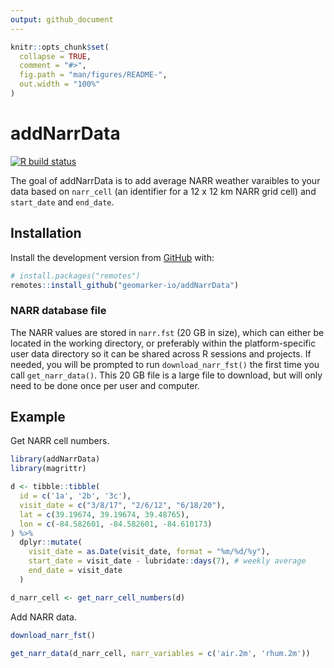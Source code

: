 ```yaml
---
output: github_document
---
```


<!-- README.md is generated from README.Rmd. Please edit that file -->

```r
knitr::opts_chunk$set(
  collapse = TRUE,
  comment = "#>",
  fig.path = "man/figures/README-",
  out.width = "100%"
)
```

# addNarrData

<!-- badges: start -->
[![R build status](https://github.com/geomarker-io/addNarrData/workflows/R-CMD-check/badge.svg)](https://github.com/geomarker-io/addNarrData/actions)
<!-- badges: end -->

The goal of addNarrData is to add average NARR weather varaibles to your data based on `narr_cell` (an identifier for a 12 x 12 km NARR grid cell) and `start_date` and `end_date`. 

## Installation

Install the development version from [GitHub](https://github.com/) with:

``` r
# install.packages("remotes")
remotes::install_github("geomarker-io/addNarrData")
```

### NARR database file

The NARR values are stored in `narr.fst` (20 GB in size), which can either be located in the working directory, or preferably within the platform-specific user data directory so it can be shared across R sessions and projects. If needed, you will be prompted to run `download_narr_fst()` the first time you call `get_narr_data()`. This 20 GB file is a large file to download, but will only need to be done once per user and computer.

## Example

Get NARR cell numbers.

```r
library(addNarrData)
library(magrittr)

d <- tibble::tibble(
  id = c('1a', '2b', '3c'),
  visit_date = c("3/8/17", "2/6/12", "6/18/20"),
  lat = c(39.19674, 39.19674, 39.48765),
  lon = c(-84.582601, -84.582601, -84.610173)
) %>%
  dplyr::mutate(
    visit_date = as.Date(visit_date, format = "%m/%d/%y"),
    start_date = visit_date - lubridate::days(7), # weekly average
    end_date = visit_date
  )

d_narr_cell <- get_narr_cell_numbers(d)
```

Add NARR data.

```r
download_narr_fst()
```

```r
get_narr_data(d_narr_cell, narr_variables = c('air.2m', 'rhum.2m'))
```

